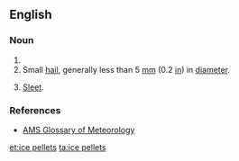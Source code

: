 ==English==

===Noun===
{{head|en|noun plural form|head=[[ice]] [[pellet]]s}}

# {{plural of|ice pellet|lang=en}}
# Small [[hail]], generally less than 5&nbsp;[[millimeter|mm]] (0.2&nbsp;[[inch|in]]) in [[diameter]].
# {{lb|en|chiefly|Canada|and|US|meteorology}} [[sleet|Sleet]].

===References===
* [http://amsglossary.allenpress.com/glossary/search?id=ice-pellets1 AMS Glossary of Meteorology]

[[et:ice pellets]]
[[ta:ice pellets]]